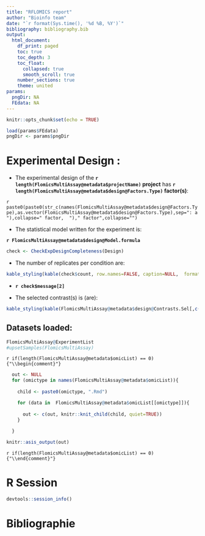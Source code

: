 ```yaml
---
title: "RFLOMICS report"
author: "Bioinfo team"
date: "`r format(Sys.time(), '%d %B, %Y')`"
bibliography: bibliography.bib
output: 
  html_document:
    df_print: paged
    toc: true
    toc_depth: 3
    toc_float:
      collapsed: true
      smooth_scroll: true
    number_sections: true
    theme: united
params: 
  pngDir: NA
  FEdata: NA
---
```



```r
knitr::opts_chunk$set(echo = TRUE)

```


```r

load(params$FEdata)
pngDir <- params$pngDir

```


# Experimental Design :


<!-- ## Sample sheet overview -->

<!-- ```{r Design, echo=FALSE, message=TRUE, warning=TRUE} -->
<!-- FlomicsMultiAssay@colData -->
<!-- ``` -->


* The experimental design of the  **`r length(FlomicsMultiAssay@metadata$projectName)` project** has **`r length(FlomicsMultiAssay@metadata$design@Factors.Type)` factor(s)**:  

`r paste0(paste0(str_c(names(FlomicsMultiAssay@metadata$design@Factors.Type),as.vector(FlomicsMultiAssay@metadata$design@Factors.Type),sep=": a "),collapse=" factor,  ")," factor",collapse="")`

* The statistical model written for the experiment is:  

**`r FlomicsMultiAssay@metadata$design@Model.formula`**


```r
check <- CheckExpDesignCompleteness(Design)
```

* The number of replicates per condition are:

```r
kable_styling(kable(check$count, row.names=FALSE, caption=NULL,  format="html"), font_size=12, full_width = F, position = "left")
```

* **`r check$message[2]`**

* The selected contrast(s) is (are):

```r
kable_styling(kable(FlomicsMultiAssay@metadata$design@Contrasts.Sel[,c(5,2:3)], row.names=FALSE, caption=NULL, format="html"), font_size=12,full_width = F, position = "left")
```

## Datasets loaded:

```r
FlomicsMultiAssay@ExperimentList
#upsetSamples(FlomicsMultiAssay)
```


`r if(length(FlomicsMultiAssay@metadata$omicList) == 0) {"\\begin{comment}"}`


```r

  out <- NULL
  for (omictype in names(FlomicsMultiAssay@metadata$omicList)){ 
    
    child <- paste0(omictype, ".Rmd")

    for (data in  FlomicsMultiAssay@metadata$omicList[[omictype]]){
      
      out <- c(out, knitr::knit_child(child, quiet=TRUE))  
    }
    
  }

knitr::asis_output(out)

```

`r if(length(FlomicsMultiAssay@metadata$omicList) == 0) {"\\end{comment}"}`

# R Session

```r
devtools::session_info()
```


# Bibliographie


